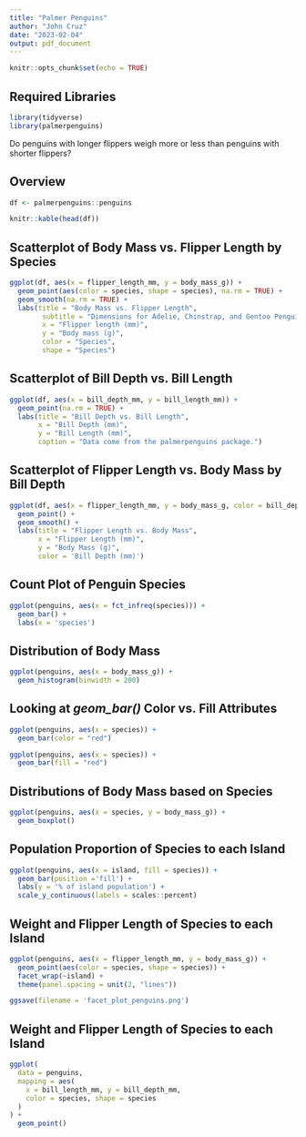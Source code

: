 ```yaml
---
title: "Palmer Penguins"
author: "John Cruz"
date: "2023-02-04"
output: pdf_document
---
```


```r
knitr::opts_chunk$set(echo = TRUE)
```

## Required Libraries

```r
library(tidyverse)
library(palmerpenguins)
```

Do penguins with longer flippers weigh more or less than penguins with shorter flippers? 

## Overview
``` r
df <- palmerpenguins::penguins

knitr::kable(head(df))
```

## Scatterplot of Body Mass vs. Flipper Length by Species

``` r
ggplot(df, aes(x = flipper_length_mm, y = body_mass_g)) +
  geom_point(aes(color = species, shape = species), na.rm = TRUE) +
  geom_smooth(na.rm = TRUE) +
  labs(title = "Body Mass vs. Flipper Length",
        subtitle = "Dimensions for Adelie, Chinstrap, and Gentoo Penguins",
        x = "Flipper length (mm)",
        y = "Body mass (g)",
        color = "Species",
        shape = "Species")
```

## Scatterplot of Bill Depth vs. Bill Length

``` r
ggplot(df, aes(x = bill_depth_mm, y = bill_length_mm)) +
  geom_point(na.rm = TRUE) +
  labs(title = "Bill Depth vs. Bill Length", 
       x = "Bill Depth (mm)", 
       y = "Bill Length (mm)",
       caption = "Data come from the palmerpenguins package.")
```

## Scatterplot of Flipper Length vs. Body Mass by Bill Depth

``` r
ggplot(df, aes(x = flipper_length_mm, y = body_mass_g, color = bill_depth_mm)) +
  geom_point() +
  geom_smooth() + 
  labs(title = "Flipper Length vs. Body Mass", 
       x = "Flipper Length (mm)", 
       y = "Body Mass (g)",
       color = 'Bill Depth (mm)')
```

## Count Plot of Penguin Species

``` r
ggplot(penguins, aes(x = fct_infreq(species))) +
  geom_bar() +
  labs(x = 'species')
```

## Distribution of Body Mass

``` r
ggplot(penguins, aes(x = body_mass_g)) +
  geom_histogram(binwidth = 200)
```

## Looking at *geom_bar()* Color vs. Fill Attributes

``` r
ggplot(penguins, aes(x = species)) +
  geom_bar(color = "red")

ggplot(penguins, aes(x = species)) +
  geom_bar(fill = "red")
```

## Distributions of Body Mass based on Species

``` r
ggplot(penguins, aes(x = species, y = body_mass_g)) +
  geom_boxplot()
```

## Population Proportion of Species to each Island

```r
ggplot(penguins, aes(x = island, fill = species)) +
  geom_bar(position ='fill') +
  labs(y = '% of island population') +
  scale_y_continuous(labels = scales::percent)
```

## Weight and Flipper Length of Species to each Island

```r
ggplot(penguins, aes(x = flipper_length_mm, y = body_mass_g)) +
  geom_point(aes(color = species, shape = species)) +
  facet_wrap(~island) +
  theme(panel.spacing = unit(2, "lines"))

ggsave(filename = 'facet_plot_penguins.png')
```

## Weight and Flipper Length of Species to each Island

```r
ggplot(
  data = penguins,
  mapping = aes(
    x = bill_length_mm, y = bill_depth_mm, 
    color = species, shape = species
  )
) +
  geom_point()
```

